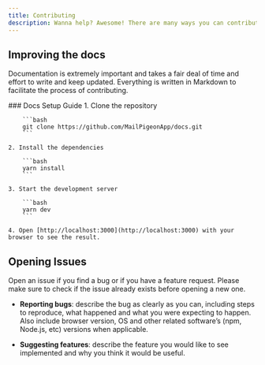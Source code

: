 ```yaml
---
title: Contributing
description: Wanna help? Awesome! There are many ways you can contribute.
---
```


## Improving the docs

Documentation is extremely important and takes a fair deal of time and effort to write and keep updated. Everything is written in Markdown to facilitate the process of contributing.

<Accordion title="Docs Setup Guide" icon="github">
    ### Docs Setup Guide
    1. Clone the repository
    
        ```bash
        git clone https://github.com/MailPigeonApp/docs.git
        ```

    2. Install the dependencies

        ```bash
        yarn install
        ```

    3. Start the development server

        ```bash
        yarn dev
        ```

    4. Open [http://localhost:3000](http://localhost:3000) with your browser to see the result.

</Accordion>

## Opening Issues

Open an issue if you find a bug or if you have a feature request. Please make sure to check if the issue already exists before opening a new one.

- **Reporting bugs**: describe the bug as clearly as you can, including steps to reproduce, what happened and what you were expecting to happen. Also include browser version, OS and other related software’s (npm, Node.js, etc) versions when applicable.

- **Suggesting features**: describe the feature you would like to see implemented and why you think it would be useful.

